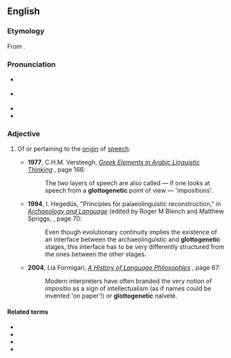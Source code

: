 ==English==

===Etymology===
From {{prefix|en|glotto|genetic}}.

===Pronunciation===
* {{a|GA}} {{IPA|en|/ˌɡlɑt.oʊ.d͡ʒəˈnɛt.ɪk/}}
* {{a|RP}} {{IPA|en|/ˌɡlɒt.əʊ.dʒəˈnɛt.ɪk/}}
* {{rhymes|en|ɛtɪk|s=5}}
* {{hyph|en|glot|to|ge|net|ic}}

===Adjective===
{{en-adj|-}}

# {{lb|en|philosophy}} Of or pertaining to the [[origin]] of [[speech]].
#* '''1977''', C.H.M. Versteegh, [http://books.google.com/books?id=-4MeAAAAIAAJ ''Greek Elements in Arabic Linguistic Thinking''] {{ISBN|9004048553}}, page 166:
#*: The two layers of speech are also called — if one looks at speech from a '''glottogenetic''' point of view — 'impositions'.
#* '''1994''', I. Hegedüs, "Principles for palaeolinguistic reconstruction," in [http://books.google.com/books?id=mqKrB5_6EtsC ''Archaeology and Language''] (edited by Roger M Blench and Matthew Spriggs, {{ISBN|0415117607}}, page 70:
#*: Even though evolutionary continuity implies the existence of an interface between the archaeolinguistic and '''glottogenetic''' stages, this interface has to be very differently structured from the ones between the other stages.
#* '''2004''', Lia Formigari, [http://books.google.com/books?id=yXHjuThPHjEC ''A History of Language Philosophies''] {{ISBN|1588115615}}, page 67:
#*: Modern interpreters have often branded the very notion of ''impositio'' as a sign of intellectualism (as if names could be invented 'on paper'!) or '''glottogenetic''' naïveté.

====Related terms====
* {{l|en|glossogenetic}}
* {{l|en|glottogony}}
* {{l|en|glottochronology}}
* {{l|en|glottogenesis}}